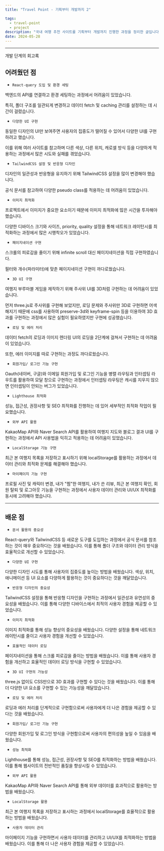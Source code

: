 ```yaml
---
title: "Travel Point - 기획부터 개발까지 2"

tags:
  - travel-point
  - project
description: "국내 여행 추천 사이트를 기획부터 개발까지 진행한 과정을 정리한 글입니다."
date: 2024-05-28
---
```


---

개발 단계의 회고록

## 어려웠던 점

- `React-query 도입 및 환경 세팅`

백엔드의 API를 연결하고 환경 세팅하는 과정에서 어려움이 있었습니다. 

특히, 폴더 구조를 일관되게 변경하고 데이터 fetch 및 caching 관리를 설정하는 데 시간이 걸렸습니다.

- `다양한 UI 구현`

동일한 디자인의 UI만 보여주면 사용자의 집중도가 떨어질 수 있어서 다양한 UI를 구현하려고 했습니다. 

이를 위해 여러 사이트를 참고하며 다른 색상, 다른 위치, 캐로셀 방식 등을 다양하게 적용하는 과정에서 많은 시도와 실패를 겪었습니다.

- `TailwindCSS 설정 및 반응형 디자인`

디자인의 일관성과 반응형을 유지하기 위해 TailwindCSS 설정을 많이 변경해야 했습니다. 

공식 문서를 참고하여 다양한 pseudo class를 적용하는 데 어려움이 있었습니다.

- `이미지 최적화`

프로젝트에서 이미지가 중요한 요소이기 때문에 이미지 최적화에 많은 시간을 투자해야 했습니다. 

다양한 디바이스 크기와 사이즈, priority, quality 설정을 통해 네트워크 레이턴시를 최적화하는 과정에서 많은 시행착오가 있었습니다.

- `페이지네이션 구현`

스크롤의 피로감을 줄이기 위해 infinite scroll 대신 페이지네이션을 직접 구현하였습니다. 

필터와 개수(파라미터)에 맞춘 페이지네이션 구현이 까다로웠습니다.

- `3D UI 구현`

여행지 부루마블 게임을 제작하기 위해 주사위 UI를 3D처럼 구현하는 데 어려움이 있었습니다.

먼저 three.js로 주사위를 구현해 보았지만, 로딩 문제와 주사위만 3D로 구현하면 어색해지기 때문에 css를 사용하여 preserve-3d와 keyframe-spin 등을 이용하여 3D 효과를 구현하는 과정에서 많은 실험이 필요하였지만 구현에 성공했습니다.

- `로딩 및 에러 처리`

데이터 fetch의 로딩과 이미지 렌더링 UI의 로딩을 2단계에 걸쳐서 구현하는 데 어려움이 있었습니다. 

또한, 에러 이미지를 따로 구현하는 과정도 까다로웠습니다.

- `회원가입/ 로그인 기능 구현`

Oauth(네이버, 구글)와 이메일 회원가입 및 로그인 기능을 병렬 라우팅과 인터셉팅 라우트를 활용하여 모달 창으로 구현하는 과정에서 인터셉팅 라우팅은 캐시를 지우지 않으면 인터셉팅이 안되는 버그가 있었습니다.

- `Lighthouse 최적화`

성능, 접근성, 권장사항 및 SEO 최적화를 진행하는 데 있어 세부적인 최적화 작업이 필요했습니다.

- `외부 API 활용`

KakaoMap API와 Naver Search API를 활용하여 여행지 지도와 블로그 결과 UI를 구현하는 과정에서 API 사용법을 익히고 적용하는 데 어려움이 있었습니다.

- `LocalStorage 기능 구현`

최근 본 여행지 목록을 저장하고 표시하기 위해 localStorage를 활용하는 과정에서 데이터 관리와 최적화 문제를 해결해야 했습니다.

- `마이페이지 기능 구현`

프로필 사진 및 캐릭터 변경, 내가 "찜"한 여행지, 내가 쓴 리뷰, 최근 본 여행지 확인, 회원 탈퇴 및 로그아웃 기능을 구현하는 과정에서 사용자 데이터 관리와 UI/UX 최적화를 동시에 고려해야 했습니다.

---

## 배운 점

- `문서 활용의 중요성`

React-query와 TailwindCSS 등 새로운 도구를 도입하는 과정에서 공식 문서를 참조하는 것이 매우 중요하다는 것을 배웠습니다. 이를 통해 폴더 구조와 데이터 관리 방식을 효율적으로 개선할 수 있었습니다.

- `다양한 UI 구현`

다양한 디자인 시도를 통해 사용자의 집중도를 높이는 방법을 배웠습니다. 색상, 위치, 애니메이션 등 UI 요소를 다양하게 활용하는 것이 중요하다는 것을 깨달았습니다.

- `반응형 디자인의 중요성`

TailwindCSS 설정을 통해 반응형 디자인을 구현하는 과정에서 일관성과 유연성의 중요성을 배웠습니다. 이를 통해 다양한 디바이스에서 최적의 사용자 경험을 제공할 수 있었습니다.

- `이미지 최적화`

이미지 최적화를 통해 성능 향상의 중요성을 배웠습니다. 다양한 설정을 통해 네트워크 레이턴시를 줄이고 사용자 경험을 개선할 수 있었습니다.

- `효율적인 데이터 로딩`

페이지네이션을 통해 스크롤 피로감을 줄이는 방법을 배웠습니다. 이를 통해 사용자 경험을 개선하고 효율적인 데이터 로딩 방식을 구현할 수 있었습니다.

- `3D UI 구현의 가능성`

three.js 없이도 CSS만으로 3D 효과를 구현할 수 있다는 것을 배웠습니다. 이를 통해 더 다양한 UI 요소를 구현할 수 있는 가능성을 깨달았습니다.

- `로딩 및 에러 처리`

로딩과 에러 처리를 단계적으로 구현함으로써 사용자에게 더 나은 경험을 제공할 수 있다는 것을 배웠습니다.

- `회원가입/ 로그인 기능 구현`

다양한 회원가입 및 로그인 방식을 구현함으로써 사용자의 편의성을 높일 수 있음을 배웠습니다.

- `성능 최적화`

Lighthouse를 통해 성능, 접근성, 권장사항 및 SEO를 최적화하는 방법을 배웠습니다. 이를 통해 웹사이트의 전반적인 품질을 향상시킬 수 있었습니다.

- `외부 API 활용`

KakaoMap API와 Naver Search API를 통해 외부 데이터를 효과적으로 활용하는 방법을 배웠습니다.

- `LocalStorage 활용`

최근 본 여행지 목록을 저장하고 표시하는 과정에서 localStorage를 효율적으로 활용하는 방법을 배웠습니다.

- `사용자 데이터 관리`

마이페이지 기능을 구현하면서 사용자 데이터를 관리하고 UI/UX를 최적화하는 방법을 배웠습니다. 이를 통해 더 나은 사용자 경험을 제공할 수 있었습니다.